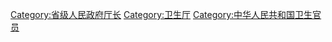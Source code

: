 [[Category:省级人民政府厅长|Category:省级人民政府厅长]]
[[Category:卫生厅|Category:卫生厅]]
[[Category:中华人民共和国卫生官员|Category:中华人民共和国卫生官员]]